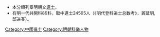 *本分類列舉明朝文[[進士|進士]]。
*有明一代共開科89科，取中進士24595人（《明代登科进士总数考》，龚延明, 邱进春）。
[[Category:中國進士|Category:中國進士]]
[[Category:明朝科举人物|Category:明朝科举人物]]
